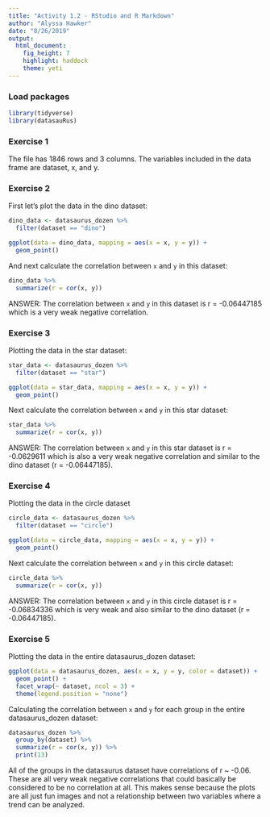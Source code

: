 ```yaml
---
title: "Activity 1.2 - RStudio and R Markdown"
author: "Alyssa Hawker"
date: "8/26/2019"
output: 
  html_document: 
    fig_height: 7
    highlight: haddock
    theme: yeti
---
```


### Load packages

```r
library(tidyverse) 
library(datasauRus)
```


### Exercise 1

The file has 1846 rows and 3 columns. The variables included in the data frame are dataset, x, and y.

### Exercise 2

First let's plot the data in the dino dataset:

```r
dino_data <- datasaurus_dozen %>%
  filter(dataset == "dino")

ggplot(data = dino_data, mapping = aes(x = x, y = y)) +
  geom_point()
```

And next calculate the correlation between `x` and `y` in this dataset:

```r
dino_data %>%
  summarize(r = cor(x, y))
```
ANSWER: The correlation between `x` and `y` in this dataset is r = -0.06447185 which is a very weak negative correlation.


### Exercise 3

Plotting the data in the star dataset:

```r
star_data <- datasaurus_dozen %>%
  filter(dataset == "star")

ggplot(data = star_data, mapping = aes(x = x, y = y)) +
  geom_point()

```

Next calculate the correlation between `x` and `y` in this star dataset:

```r
star_data %>%
  summarize(r = cor(x, y))

```

ANSWER: The correlation between `x` and `y` in this star dataset is r = -0.0629611 which is also a very weak negative correlation and similar to the dino dataset (r = -0.06447185).	

### Exercise 4

Plotting the data in the circle dataset

```r
circle_data <- datasaurus_dozen %>%
  filter(dataset == "circle")

ggplot(data = circle_data, mapping = aes(x = x, y = y)) +
  geom_point()

```

Next calculate the correlation between `x` and `y` in this circle dataset:

```r
circle_data %>%
  summarize(r = cor(x, y))
```

ANSWER: The correlation between `x` and `y` in this circle dataset is r = -0.06834336	which is very weak and also similar to the dino dataset (r = -0.06447185).	

### Exercise 5

Plotting the data in the entire datasaurus_dozen dataset:

```r
ggplot(data = datasaurus_dozen, aes(x = x, y = y, color = dataset)) +
  geom_point() +
  facet_wrap(~ dataset, ncol = 3) +
  theme(legend.position = "none")
```

Calculating the correlation between `x` and `y` for each group in the entire datasaurus_dozen dataset:

```r
datasaurus_dozen %>%
  group_by(dataset) %>%
  summarize(r = cor(x, y)) %>%
  print(13)

```


All of the groups in the datasaurus dataset have correlations of r ~ -0.06. These are all very weak negative correlations that could basically be considered to be no correlation at all. This makes sense because the plots are all just fun images and not a relationship between two variables where a trend can be analyzed.


